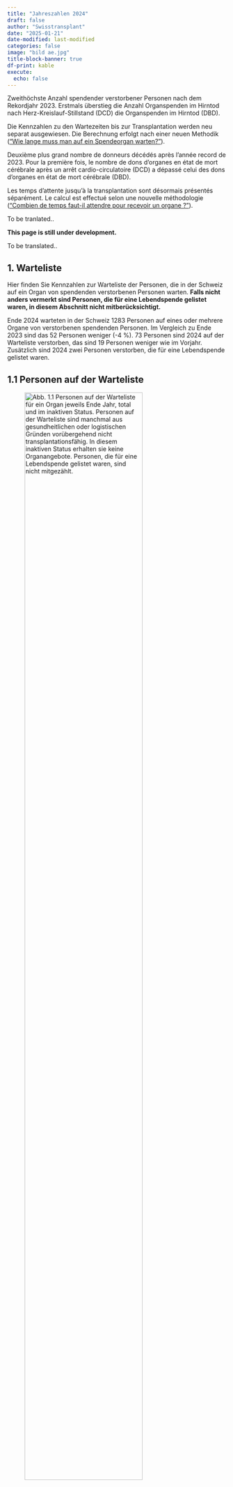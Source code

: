 ```yaml
---
title: "Jahreszahlen 2024"
draft: false
author: "Swisstransplant"
date: "2025-01-21"
date-modified: last-modified
categories: false
image: "bild ae.jpg"
title-block-banner: true
df-print: kable
execute:
  echo: false
---
```


::: {.content-visible when-profile="de"}
Zweithöchste Anzahl spendender verstorbener Personen nach dem Rekordjahr 2023. Erstmals überstieg die Anzahl Organspenden im Hirntod nach Herz-Kreislauf-Stillstand (DCD) die Organspenden im Hirntod (DBD).

::: {.callout-warning title="Hinweis"}
Die Kennzahlen zu den Wartezeiten bis zur Transplantation werden neu separat ausgewiesen. Die Berechnung erfolgt nach einer neuen Methodik (["Wie lange muss man auf ein Spendeorgan warten?"](https://data.swisstransplant.org/posts/2024-WL/){target="_blank"}).
:::

:::

::: {.content-visible when-profile="fr"}
Deuxième plus grand nombre de donneurs décédés après l'année record de 2023. Pour la première fois, le nombre de dons d'organes en état de mort cérébrale après un arrêt cardio-circulatoire (DCD) a dépassé celui des dons d'organes en état de mort cérébrale (DBD).

::: {.callout-warning title="Remarque"}
Les temps d’attente jusqu’à la transplantation sont désormais présentés séparément. Le calcul est effectué selon une nouvelle méthodologie (["Combien de temps faut-il attendre pour recevoir un organe ?"](https://data.swisstransplant.org/fr/posts/2024-WL/){target="_blank"}).
:::

:::

::: {.content-visible when-profile="en"}
To be tranlated..

::: {.callout-warning title="Please note"}
**This page is still under development.**
:::

::: {.callout-warning title="Please note"}
To be translated..
:::

:::

::: {.content-visible when-profile="de"}
# 1. Warteliste

Hier finden Sie Kennzahlen zur Warteliste der Personen, die in der Schweiz auf ein Organ von spendenden verstorbenen Personen warten. **Falls nicht anders vermerkt sind Personen, die für eine Lebendspende gelistet waren, in diesem Abschnitt nicht mitberücksichtigt.**

::: {.callout-tip title="Das Wichtigste in Kürze"}
Ende 2024 warteten in der Schweiz 1283 Personen auf eines oder mehrere Organe von verstorbenen spendenden Personen. Im Vergleich zu Ende 2023 sind das 52 Personen weniger (-4 %). 73 Personen sind 2024 auf der Warteliste verstorben, das sind 19 Personen weniger wie im Vorjahr. Zusätzlich sind 2024 zwei Personen verstorben, die für eine Lebendspende gelistet waren.
:::

## 1.1 Personen auf der Warteliste

![**Abb. 1.1** Personen auf der Warteliste für ein Organ jeweils Ende Jahr, total und im inaktiven Status. Personen auf der Warteliste sind manchmal aus gesundheitlichen oder logistischen Gründen vorübergehend nicht transplantationsfähig. In diesem inaktiven Status erhalten sie keine Organangebote. Personen, die für eine Lebendspende gelistet waren, sind nicht mitgezählt.](Fig1.1-de.png){width=80%}

<br>

|Indikator                                   |Letztes Jahr     | Veränderung zum Vorjahr        |
|--------------------------------------------|----------------:|-------------------------------:|
|Anzahl Personen auf der Warteliste          |1283             |-52 Personen (-4 %)             |
|Anteil inaktive                             |49 %             |-3 Prozentpunkte                |

::: {.callout-note title="Lesebeispiel"}
Ende 2024 warteten in der Schweiz 1283 Personen auf eines oder mehrere Organe von verstorbenen spendenden Personen. Im Vergleich zum Vorjahr sind das 52 Personen weniger (-4 %). Knapp die Hälfte (49 %) der Personen auf der Warteliste war im inaktiven Status.
:::

## 1.2 Personen auf der Warteliste nach Organ

![**Abb. 1.2** Personen auf der Warteliste für ein Organ jeweils Ende Jahr, total und nach Organ. Personen, die auf mehr als ein Organ warten, sind bei der Gruppe «Multiorgan» dazugezählt. Personen, die für eine Lebendspende gelistet waren, sind nicht mitgezählt.](Fig1.2-de.png){width=80%}

<br>

|Indikator                                       |Letztes Jahr     |    Veränderung zum Vorjahr   |
|------------------------------------------------|----------------:|-----------------------------:|
|Anzahl Personen auf der Warteliste (alle)       |1283             |-52 (-4 %)                    |           
|Multiorgan                                      |34               |-8 (-19 %)                    |
|Herz                                            |44               |+2 (+5 %)                     |
|Lunge                                           |28               |-18 (-39 %)                   |
|Leber                                           |289              |+21 (+8 %)                    |
|Niere                                           |871              |-52 (-6 %)                    |
|Pankreas/Inselzellen                            |17               |+3 (+21 %)                    |
|Dünndarm                                        |0                |+/-0                          |


::: {.callout-note title="Lesebeispiel"}
Von den 1283 Personen auf der Warteliste wartete die grosse Mehrheit auf eine Niere (871; 68 %) oder eine Leber <br />(289; 23 %). 34 Personen warteten auf mehr als ein Organ.
:::

## 1.3 Ereignisse auf der Warteliste

![**Abb. 1.3** Transplantierte Personen und Personen, die auf der Warteliste verstorben sind. Personen, die für eine Lebendspende gelistet waren beziehungsweise eine Lebendspende erhielten, sind nicht mitgezählt. * Zusätzlich sind 2024 zwei Personen verstorben, die für eine Lebendspende gelistet waren.](Fig1.3-de.png){width=80%}

<br>

|Indikator                              |Letztes Jahr        |Veränderung zum Vorjahr            |
|---------------------------------------|-------------------:|----------------------------------:|
|Anzahl transplantierte Personen        |522                 |-43 (-8 %)                         |
|Anzahl verstorbene Personen            |73                  |-19 (-21 %)                         |


::: {.callout-note title="Lesebeispiel"}
Im letzten Jahr erhielten in der Schweiz 522 Personen eines oder mehrere Organe aus einer Organspende nach dem Tod. 73 Personen sind auf der Warteliste verstorben, 19 weniger (-21 %) wie im Vorjahr. Zusätzlich sind 2024 zwei Personen verstorben, die für eine Lebendspende gelistet waren.
:::

:::

::: {.content-visible when-profile="fr"}
# 1. Liste d'attente

Vous trouverez ici les chiffres clés sur la liste d'attente des personnes en attente d'un organe en Suisse. **Sauf mention contraire, les personnes listées pour un don de donneur vivant ne sont pas prises en compte dans cette section.**

::: {.callout-tip title="L'essentiel en bref"}
Fin 2024, 1283 personnes attendaient en Suisse un ou plusieurs organes de donneurs décédés. Par rapport à la fin du 2023, cela représente 52 personnes de moins (-4 %). 73 personnes sont décédées en 2024 sur la liste d'attente, soit 19 personnes de moins que l'année précédente. En outre, deux personnes listées pour un don de donneur vivant sont décédées en 2024.
:::

## 1.1 Personnes en liste d'attente

![**Fig. 1.1** Personnes en liste d'attente pour un organe à la fin de chaque année, au total et en statut inactif. Parfois, les personnes sur la liste d’attente ne peuvent temporairement pas bénéficier d’une transplantation pour des raisons de santé ou de logistique. Dans cet état inactif, elles ne reçoivent pas d'offres d’organes. Les personnes listées pour un don de donneur vivant ne sont pas inclus.](Fig1.1-fr.png){width=80%}

<br>

|Indicateur                                  |Dernière année   |Changement par rapport à l'année précédente         |
|--------------------------------------------|----------------:|---------------------------------------------------:|
|Nombre de patients en liste d'attente       |1283             |-52  patients (-4 %)                                |
|Part dans état inactif                      |49 %             |-3 points de pourcentage                          |


::: {.callout-note title="Exemple de lecture"}
A la fin du 2024, 1283 personnes attendaient en Suisse un ou plusieurs organes de donneurs décédés. Par rapport à l'année précédente, cela représente 52 personnes de moins (-4 %). Près de la moitié (49 %) des personnes sur la liste d'attente était classé en inactif.
:::

## 1.2 Personnes en liste d'attente par organe

![**Fig. 1.2** Personnes en liste d'attente pour un organe à la fin de chaque année, au total et par organe. Les personnes en attente de plus d'un organe sont comptées dans le groupe « multi-organes ». Les personnes listées pour un don de donneur vivant ne sont pas inclus.](Fig1.2-fr.png){width=80%}

<br>


|Indicateur                                  |Dernière année        |Changement par rapport à l'année précédente    |
|--------------------------------------------|---------------------:|----------------------------------------------:|
|Nombre de patients en liste d'attente       |1283                  |-52 (-4 %)                                     |
|Multi-organes                               |34                    |-8 (-19 %)                                     |
|Cœur                                        |44                    |+2 (+5 %)                                      |
|Poumons                                     |28                    |-18 (-39 %)                                    |
|Foie                                        |289                   |+21 (+8 %)                                     |
|Rein                                        |871                   |-52 (-6 %)                                     |
|Pancréas/îlots de Langerhans                |17                    |+3 (+21 %)                                     |
|Intestin grêle                              |0                     |+/- 0                                          |


::: {.callout-note title="Exemple de lecture"}
Sur les 1283 patients en liste d'attente, la grande majorité attendait un rein (871; 68 %) ou un foie (289; 23 %). 34 patients attendaient plus d'un organe.
:::

## 1.3 Événements sur la liste d'attente

![**Fig. 1.3** Patients transplantés et patients décédés sur la liste d'attente. Les patients qui étaient sur la liste pour un don de donneur vivant ou qui ont reçu un don de donneur vivant ne sont pas inclus. * En outre, deux personnes listées pour un don de donneur vivant sont décédées en 2024.](Fig1.3-fr.png){width=80%}

|Indicateur                          |Dernière année                 |Changement par rapport à l'année précédente  |
|------------------------------------|------------------------------:|--------------------------------------------:|
|Nombre de patients transplantés     |522                            |-43 (-8 %)                                   |
|Nombre de patients décédés          |73*                            |-19 (-21 %)                                   |

<br>

::: {.callout-note title="Exemple de lecture"}
En 2024, 522 patients en Suisse ont reçu un ou plusieurs organes provenant d'un don d'organe après le décès. 73 patients sont décédés sur la liste d'attente, soit 19 de moins (-21 %) que l'année précédente. En outre, deux personnes listées pour un don de donneur vivant sont décédées en 2024.
:::

:::

::: {.content-visible when-profile="en"}
# 1. Wait list

ENTIRE ENGLISH SECTION NEEDS TRANSLATION AND NUMBERS IN TABLES AER NOT UPDATED!!!

Here you will find key figures on the wait list of people in Switzerland waiting for an organ transplant from deceased donors. People who were listed for a living donation are not included in this section.

::: {.callout-tip title="Most important facts in brief"}
To be translated..
:::

## 1.1 People on the wait list

![**Fig. 1.1** Translation to be added..](Fig1.1-en.png){width=80%}

<br>

|Indicator                                   |Current year     |Change on previous year                             |
|--------------------------------------------|----------------:|---------------------------------------------------:|
|Number of patients on wait list             |1326             |-9 patients (-0.7 %)                                |
|Percentage inactive                         |48.8 %           |-1.1 percentage points                              |

## 1.2 People on the wait list by organ

![**Fig. 1.2** Translation to be added..](Fig1.2-en.png){width=80%}

<br>

|Indicator                                   |Current year          |Change on previous year                       |
|--------------------------------------------|---------------------:|---------------------------------------------:|
|Number of patients on wait list:            |1326                  |-9 patients (-0.7 %)                          |
|Multi-Organ                                 |40                    |-2 patients (-4.8 %)                          |
|Heart                                       |43                    |+1 patient (+2.4 %)                           |
|Lung                                        |42                    |-4 patients (-8.7 %)                          |
|Liver                                       |281                   |+13 patients (+4.9 %)                         |
|Kidney                                      |907                   |-16 patients (-1.7 %)                         |
|Pancreas/islets                             |13                    |-1 patient (-7.1 %)                           |
|Small bowel                                 |0                     |+/- 0 patients                                |


## 1.3 Events on the wait list

![**Fig. 1.3** Translation to be added...](Fig1.3-en.png){width=80%}

<br>

|Indicator                                   |Current year           |Change on previous year                        |
|--------------------------------------------|----------------------:|----------------------------------------------:|
|Number of patients transplanted             |102                    |-36 patients (-26.1 %)                         |
|Number of patients deceased                 |27                     |+8 patients (+29.6 %)                          |


::: {.callout-note title="Exemple de lecture"}
In the first quarter of 2024, 102 patients in Switzerland received one or more organs from deceased organ donation. 27 patients died on the waiting list.
:::

:::

::: {.content-visible when-profile="de"}

# 2. Organspende

Hier finden Sie Kennzahlen zur Organspende nach dem Tod und zur Organ-Lebendspende in der Schweiz.

::: {.callout-tip title="Das Wichtigste in Kürze"}
2024 haben in der Schweiz 187 Personen ihre Organe nach dem Tod gespendet. Im Vergleich zu 2023 sind das 13 Personen weniger (-7 %), nach dem Rekordjahr 2023 ist dies jedoch die zweithöchste Zahl spendender verstorbener Personen. Von den 187 spendenden Personen waren 98 (52 %) im Hirntod nach Herz-Kreislauf-Stillstand (DCD). Damit waren erstmals mehr als die Hälfte DCD-Organspenden. 539 Organe von spendenden verstorbenen Personen wurden 2024 in der Schweiz transplantiert, das sind 45 weniger (-8 %) als 2023. Mit 2.7 Organen ist die durchschnittliche Anzahl transplantierter Organe pro spendende verstorbene Person leicht gesunken.
:::

## 2.1 Für eine Organspende nach dem Tod freigegebene Personen

![**Abb. 2.1** In der Schweiz von Swisstransplant für die Organspende nach dem Tod freigegebene verstorbene Personen. Eine Person wird freigegeben, wenn bei aussichtloser Prognose eine Zustimmung zur Organspende vorliegt und sie medizinisch für eine Organspende mindestens eines Organs qualifiziert. «Utilisiert» bedeutet, es konnte mindestens ein Organ transplantiert werden. «Effektiv» bedeutet, ein chirurgischer Eingriff mit der Absicht zur Organentnahme zum Zweck einer Transplantation erfolgte, aber kein Organ konnte transplantiert werden. «Nicht utilisiert» bedeutet, es kam nicht zu einem chirurgischen Eingriff mit der Absicht zur Organentnahme zum Zweck einer Transplantation.](Fig2.1-de.png){width=80%}

<br>

|Indikator                               |Letztes Jahr             |Veränderung zum Vorjahr                       |
|----------------------------------------|------------------------:|---------------------------------------------:|
|Anzahl freigegebene Personen            |213                      |-12 Personen (-5 %)                           |
|Anteil Nicht utilisierte                |12 %                     |+1 Prozentpunkt                              |
|Anteil Effektive                        |6 %                      |-1 Prozentpunkt                              |
|Anteil Utilisierte                      |82 %                     |+/-0 Prozentpunkte                           |


::: {.callout-note title="Lesebeispiel"}
Im letzten Jahr hat Swisstransplant 213 Personen aus der Schweiz für eine Organspende nach dem Tod freigegeben. Das sind 12 Personen weniger als im Rekordjahr 2023. Die Utilisierungsrate betrug wie bereits im Vorjahr 82 %.
:::

## 2.2 Spendende verstorbene Personen

![**Abb. 2.2** Spendende verstorbene Personen in der Schweiz. DBD: Spende im Hirntod, DCD: Spende im Hirntod nach Herz-Kreislauf-Stillstand. Als spendende Person gilt jede verstorbene Person, bei der ein chirurgischer Eingriff mit der Absicht zur Organentnahme zum Zweck einer Transplantation erfolgt ist.](Fig2.2-de.png){width=80%}

<br>

|Indikator                                 |Letztes Jahr        |Veränderung zum Vorjahr       |
|------------------------------------------|-------------------:|-----------------------------:|
|Anzahl spendende Personen (alle)          |187                 |-13 (-7 %)                    |
|DCD                                       |98 (52 %)           |+2 (+2 %)                     |
|DBD                                       |89 (48 %)           |-15 (-14 %)                   |

::: {.callout-note title="Lesebeispiel"}
2024 haben in der Schweiz 187 Personen ihre Organe nach dem Tod gespendet. Im Vergleich zum Rekordjahr 2023 sind das 13 Personen weniger (-7 %). Der Rückgang ist auf weniger Spenden im Hirntod (DBD) zurückzuführen. Von den 187 spendenden verstorbenen Personen waren 98 (52 %) im Hirntod nach Herz-Kreislauf-Stillstand (DCD).
:::

## 2.3 Transplantierte Organe von spendenden verstorbenen Personen

![**Abb. 2.3** In der Schweiz transplantierte Organe von spendenden verstorbenen Person (inklusive aus dem Ausland stammende Organe).](Fig2.3-de.png){width=80%}

<br>

|Indikator                                 |Letztes Jahr         |Veränderung zum Vorjahr     |
|------------------------------------------|--------------------:|---------------------------:|
|Anzahl transplantierte Organe (alle)      |539                  |-45 (-8 %)                  |
|Herz                                      |47                   |-11 (-19 %)                 |
|Lunge                                     |63                   |-8  (-11 %)                 |
|Leber                                     |129                  |-16 (-11 %)                 |
|Niere                                     |287                  |-4 (-1 %)                   |
|Pankreas/Inselzellen                      |13                   |-6 (-32 %)                  |

::: {.callout-note title="Lesebeispiel"}
2024 wurden in der Schweiz 539 Organe von spendenden verstorbenen Person transplantiert. Im Vergleich zum Rekordjahr 2023 sind das 45 Organe weniger (-8 %).
:::

## 2.4 Transplantierte Organe pro spendende verstorbene Person

![**Abb. 2.4** Durchschnittliche Anzahl transplantierte Organe pro spendende verstorbene Person, Mittelwerte (Standardabweichungen). DBD: Spende im Hirntod, DCD: Spende im Hirntod nach Herz-Kreislauf-Stillstand.](Fig2.4-de.png){width=80%}

<br>

|Indikator                                |Letztes Jahr        |Veränderung zum Vorjahr                |
|-----------------------------------------|-------------------:|--------------------------------------:|
|Organe pro spendende Person (alle)       |2.7                 |-0.1                                   |
|DBD                                      |3.3                 |+0.1                                   |
|DCD                                      |2.2                 |-0.2                                   |

::: {.callout-note title="Lesebeispiel"}
2024 wurden in der Schweiz durchschnittlich 2.7 Organe pro spendende verstorbene Person transplantiert. Im Vergleich zum Vorjahr sind das 0.1 Organe weniger.
:::

## 2.5 Spendende lebende Personen

![**Abb. 2.5** Spendende lebende Personen in der Schweiz, total und nach Organ. Bei Lebendspenden entspricht die Anzahl spendender Personen gleich der Anzahl transplantierter Organe.](Fig2.5-de.png){width=80%} 

<br>

|Indikator                                   |Letztes Jahr        |Veränderung zum Vorjahr         |
|--------------------------------------------|-------------------:|-------------------------------:|
|Anzahl spendende Personen (alle)            |115                 |+5 (+5 %)                       |
|Leber                                       |4 (3 %)             |+3                              |
|Niere                                       |111 (97 %)          |+2                              |

::: {.callout-note title="Lesebeispiel"}
2024 haben in der Schweiz 115 lebende Personen eine ihrer Nieren (in 97 % der Fälle) oder einen Teil ihrer Leber (in 3 % der Fälle) gespendet. Das sind 5 Lebendspenden mehr (+5 %) als im Vorjahr.
:::

:::

::: {.content-visible when-profile="fr"}
# 2. Don d'organes
Vous trouverez ici les chiffres clés sur le don d'organes après le décès et le don d'organes de donneurs vivants en Suisse.

::: {.callout-tip title="L'essentiel en bref"}
En 2024, 187 personnes ont fait don de leurs organes après leur décès en Suisse. Ce sont 13 personnes de moins (-7 %) comparé à l'année précédente. Après le record de 2023, il s'agit toutefois du deuxième plus grand nombre de donneurs décédés. Parmi ces 187 donneurs décédés, 98 (52 %) étaient en état de mort cérébrale après un arrêt cardio-circulatoire (DCD). Ainsi, pour la première fois, plus de la moitié étaient des dons d'organes DCD. 539 organes de donneurs décédés ont été transplantés en Suisse en 2024, soit 45 de moins (-8 %) qu'en 2023. Avec 2.7 organes, le nombre moyen d'organes transplantés par donneur décédé a légèrement diminué.
:::

## 2.1 Personnes approuvées à faire un don d'organes après le décès

![**Fig. 2.1** Personnes décédées en Suisse et approuvées par Swisstransplant pour le don d'organes après le décès. Une personne est approuvée si, en cas de pronostic sans espoir, elle a donné son consentement au don d'organes et qu'elle est médicalement qualifiée pour le don d'au moins un organe. « Utilisées » signifie qu'au moins un organe a pu être transplanté. « Effectives » signifie qu'une intervention chirurgicale a eu lieu avec l'intention de prélever un organe en vue d'une transplantation, mais qu'aucun organe n'a pu être transplanté. « Non utilisées » signifie qu'il n'y a pas eu d'intervention chirurgicale dans l’intention d’un prélèvement d’organes aux fins d’une transplantation.](Fig2.1-fr.png){width=80%}

<br>

|Indicateur                               |Dernière année          | Changement par rapport à l'année précédente   |
|-----------------------------------------|-----------------------:|----------------------------------------------:|
|Nombre de personnes approuvées           |213                     |-12 Personen (-5 %)                           |
|Proportion de personnes non utilisées    |12 %                    |+1 point de pourcentage                        |
|Proportion de personnes effectives       |6 %                     |-1 point de pourcentage                        |
|Proportion de personnes utilisées        |82 %                    |+/-0 points de pourcentage                     |

::: {.callout-note title="Exemple de lecture"}
En 2024, Swisstransplant a approuvé 213 personnes en Suisse pour un don d'organe après le décès. C'est 12 personnes de moins que lors de l'année record de 2023. Le taux d'utilisation était de 82 %, comme l'année précédente.
:::

## 2.2 Donneurs décédés

![**Fig. 2.2** 	Donneurs décédés en Suisse. DBD: don en état de mort cérébrale, DCD: don en état de mort cérébrale après un arrêt cardio-circulatoire. Est considérée comme donneur toute personne décédée qui a subi une intervention chirurgicale dans l’intention d’un prélèvement d’organes aux fins d’une transplantation.](Fig2.2-fr.png){width=80%}

<br>

|Indicateur                                  |Dernière année         |Changement par rapport à l'année précédente   |
|--------------------------------------------|----------------------:|---------------------------------------------:|
|Nombre de donneurs (tous)                   |187                    |-13 (-7 %)                                    |
|DCD                                         |98 (52 %)              |+2 (+2 %)                                     |
|DBD                                         |89 (48 %) 	           |-15 (-14 %)                                   |


::: {.callout-note title="Exemple de lecture"}
En 2024, 187 personnes ont fait don de leurs organes après leur décès en Suisse. Par rapport à l'année record 2023, cela représente 13 personnes de moins (-7 %). Cette réduction s'explique par une diminution du nombre de dons en état de mort cérébrale (DBD). Parmi les 187 donneurs décédés, 98 (52 %) étaient en état de mort cérébrale après un arrêt cardio-circulatoire (DCD).
:::

## 2.3 Organes transplantés de donneurs décédés

![**Fig 2.3** Organes transplantés en Suisse de donneurs décédés (incluant les organes provenant de l'étranger), total et par organe.](Fig2.3-fr.png){width=80%}

<br>

|Indicateur                                  |Dernière année         |Changement par rapport au trimestre précédent |
|--------------------------------------------|----------------------:|---------------------------------------------:|
|Nombre d'organes transplantés (tous)        |539                    |-45 (-8 %)                                    |
|Cœur                                        |47                     |-11 (-19 %)                                   |
|Poumons                                     |63                     |-8 (-11 %)                                    |
|Foie                                        |129                    |-16 (-11 %)                                   |
|Reins                                       |287                    |-4 (-1 %)                                     |
|Pancréas/îlots de Langerhans                |13                     |-6 (-32 %)                                    |

::: {.callout-note title="Exemple de lecture"}
En 2024, 539 organes ont été transplantés en Suisse de donneurs décédés. Par rapport à l'année record 2023, cela représente 45 organes de moins (-8 %).
:::

## 2.4 Organes transplantés par donneur décédé

![**Fig 2.4** Nombre d’organes transplantés par donneur décédé (moyenne et écart-type). DBD: don en état de mort cérébrale, DCD: don en état de mort cérébrale après un arrêt cardio-circulatoire.](Fig2.4-fr.png){width=80%}

<br>

|Indicateur                               |Dernière année      |Changement par rapport à l'année précédente   |
|-----------------------------------------|-------------------:|---------------------------------------------:|
|Organes par donneur (tous)               |2.7                 |-0.1                                   |
|DBD                                      |3.3                 |+0.1                                   |
|DCD                                      |2.2                 |-0.2                                   |


::: {.callout-note title="Exemple de lecture"}
En 2024, 2.7 organes ont été transplantés en moyenne en Suisse par donneur décédé. Par rapport à l'année précédente, cela représente 0.1 organes de moins.
:::

## 2.5 Donneurs vivants

![**Fig 2.5** Donneurs vivants en Suisse, au total et par organe. Pour les dons de donneurs vivants, le nombre de donneurs est égal au nombre d'organes transplantés.](Fig2.5-fr.png){width=80%}

<br>

|Indicateur                                  |Dernière année       |Changement par rapport à l'année précédente   |
|--------------------------------------------|--------------------:|---------------------------------------------:|
|Nombre de donneurs vivants (tous)           |115                  |+5 (+5 %)                                     |
|Foie                                        |4 (3 %)              |+3                                            |
|Rein                                        |111 (97 %)           |+2                                            |

::: {.callout-note title="Exemple de lecture"}
Au cours de l'année dernière, 115 personnes vivantes en Suisse ont fait don d'un de leurs reins (dans 97 % des cas) ou d’une partie de leur foie (dans 3 % des cas). Cela représente 5 don d'organes par des personnes vivantes de plus (+5 %) que l'année précédente.
:::

:::

::: {.content-visible when-profile="en"}
# 2. Organ donation

ENTIRE ENGLISH SECTION NEEDS TRANSLATION AND NUMBERS IN TABLES AER NOT UPDATED!!!

## 2.1 People approved for deceased organ donation

![**Fig. 2.1** Translation...](Fig2.1-en.png){width=80%}

## 2.2 Deceased donors

![**Fig. 2.2** Translation...](Fig2.2-en.png){width=80%}

## 2.3 Organs transplanted from deceased donors

![**Fig. 2.3** Organs transplanted in Switzerland from deceased donors, including organs from deceased donors abroad.](Fig2.3-en.png){width=80%}

## 2.4 Organs transplanted per deceased donor

![**Fig. 2.4** Translation needed...](Fig2.4-en.png){width=80%}

## 2.5 Living donors

![**Fig 2.5** Translation to be added...](Fig2.5-en.png){width=80%}

:::

::: {.content-visible when-profile="de"}
# 3. Transplantationen

Hier finden Sie Kennzahlen zu Personen, die ein Organ von einer spendenden verstorbenen Person erhielten. Einerseits sind dies Personen in der Schweiz, die ein Organ von einer spendenden verstorbenen Person aus der Schweiz oder aus dem Ausland erhielten. Andererseits sind dies Personen im Ausland, die ein Organ von einer verstorbenen Person aus der Schweiz erhielten, wenn in der Schweiz für ein Organ keine passende Person gefunden werden konnte. Kennzahlen zur Lebendspende von Niere und Leber finden Sie unter 2.5.

::: {.callout-tip title="Das Wichtigste in Kürze"}
2024 erhielten in der Schweiz 522 Personen eines oder mehrere Organe von spendenen verstorbenen Personen. Im Vergleich zum Rekordjahr 2023 sind das 43 Transplantationen weniger (-8 %). Von den 522 Personen erhielten 50 Personen ein Organ aus dem Ausland.
:::

## 3.1 In der Schweiz transplantierte Personen

![**Abb. 3.1** Transplantierte Personen in der Schweiz, die ein Organ von einer spendenden verstorbenen Person erhielten, total und nach Art der Transplantation. «Multiorgan» bedeutet, eine Person erhielt mehr als ein Organ gleichzeitig. Organe von spendenden verstorbenen Personen aus dem Ausland sind miteingerechnet, Organe aus Lebendspenden sind nicht miteingerechnet.](Fig3.1-de.png){width=80%}

<br>

|Indikator                                    |Letztes Jahr          |Veränderung zum Vorjahr                 |
|---------------------------------------------|---------------------:|---------------------------------------:|
|Anzahl transplantierte Personen (alle)       |522                   |-43 (-8 %)                              |
|Multiorgan                                   |14                    |-5 (-26 %)                              |
|Herz                                         |47                    |-11 (-19 %)                              |
|Lunge                                        |63                    |-8 (-11 %)                              |
|Leber                                        |126                   |-13 (-9 %)                              |
|Niere                                        |270                   |-2 (-1 %)                               |
|Pankreas/Inselzellen                         |2                     |-4 (-67 %)                              |


::: {.callout-note title="Lesebeispiel"}
2024 erhielten in der Schweiz 522 Personen eines oder mehrere Organe von spendenden verstorbenen Personen. Im Vergleich zum Rekordjahr 2023 sind das 43 Transplantationen weniger (-8 %). 14 Personen erhielten mehr als 1 Organ, davon erhielten 11 Personen je eine Niere und eine Bauchspeicheldrüse (Pankreas) und 3 Personen erhielten je eine Niere und eine Leber.
:::

## 3.2 In der Schweiz transplantierte Personen mit Organen aus dem Ausland

![**Abb. 3.2** Transplantierte Personen in der Schweiz, die ein Organ von einer spendenden verstorbenen Person aus dem Ausland erhielten, total und nach Art der Transplantation.](Fig3.2-de.png){width=80%}

<br>

|Indikator                                      |Letztes Jahr            |Veränderung zum Vorjahr                 |
|-----------------------------------------------|-----------------------:|---------------------------:|
|Anzahl transplantierte Personen mit Organen aus dem Ausland |50         |+5 (+11 %)                  |


::: {.callout-note title="Lesebeispiel"}
2024 erhielten in der Schweiz 50 Personen ein Organ von spendenden verstorbenen Personen aus dem Ausland. Das sind 5 Personen mehr (+11 %) als 2023.
:::

## 3.3 Im Ausland transplantierte Personen

![**Abb. 3.3** Im Ausland transplantierte Organe von einer spendenden verstorbenen Person aus der Schweiz, total und nach Art der Transplantation.](Fig3.3-de.png){width=80%}

<br>

|Indikator                                         |Letztes Jahr        |Veränderung zum Vorjahr                 |
|--------------------------------------------------|-------------------:|---------------------------------------:|
|Anzahl transplantierte Organe im Ausland        |24                  |-2 (-8 %)                          |

::: {.callout-note title="Lesebeispiel"}
2024 wurden im Ausland 24 Organe von spendenden verstorbenen Personen aus der Schweiz transplantiert. Im Vergleich zu 2023 sind das 2 Organe weniger (-8 %).
:::

## 3.4 Herztransplantationen

![**Abb. 3.4** Herztransplantationen in der Schweiz, aufgeteilt nach DBD- und DCD-Spende. Multiorgantransplantationen sind mitgezählt. DBD: Spende im Hirntod, DCD: Spende im Hirntod nach Herz-Kreislauf-Stillstand.](Fig3.4-de.png){width=80%}

<br>

|Indikator                                   |Letztes Jahr             |Veränderung zum Vorjahr                |
|--------------------------------------------|------------------------:|--------------------------------------:|
|Anzahl Herztransplantationen (alle)         |47                       |-11 (-19 %)                            |
|DCD                                         |6 (13 %)                 |-3                                     |
|DBD                                         |41 (87 %)                |-8                                     |

::: {.callout-note title="Lesebeispiel"}
2024 erhielten in der Schweiz 47 Personen eine Herztransplantation. Im Vergleich zum Rekordjahr 2023 sind das 11 Herztransplantationen weniger (-19 %).
:::

## 3.5 Lungentransplantationen

![**Abb. 3.5** Lungentransplantationen in der Schweiz, aufgeteilt nach DBD- und DCD-Spende. Multiorgantransplantationen sind mitgezählt. DBD: Spende im Hirntod, DCD: Spende im Hirntod nach Herz-Kreislauf-Stillstand. ](Fig3.5-de.png){width=80%}

<br>

|Indikator                                   |Letztes Jahr             |Veränderung zum Vorjahr    |
|--------------------------------------------|------------------------:|--------------------------:|
|Anzahl Lungentransplantationen (alle)       |63                       |-8 (-11 %)                 |
|DCD                                         |17 (27 %)                |-12                        |
|DBD                                         |46 (73 %)                |+4                         |

::: {.callout-note title="Lesebeispiel"}
2024 erhielten in der Schweiz 63 Personen eine Lungentransplantation. Im Vergleich zum Rekordjahr 2023 sind das 8 Lungentransplantationen weniger (-11 %).
:::

## 3.6 Lebertransplantationen

![**Abb. 3.6** Lebertransplantationen in der Schweiz aus einer Organspende nach dem Tod, aufgeteilt nach DBD- und DCD-Spende. Multiorgantransplantationen sind mitgezählt. DBD: Spende im Hirntod, DCD: Spende im Hirntod nach Herz-Kreislauf-Stillstand. ](Fig3.6-de.png){width=80%}

<br>

|Indikator                                   |Letztes Jahr            |Veränderung zum Vorjahr                 |
|--------------------------------------------|-----------------------:|---------------------------------------:|
|Anzahl Lebertransplantationen (alle)        |129                     |-16 (-11 %)                             |
|DCD                                         |47 (36 %)               |+/-0                                    |
|DBD                                         |82 (64 %)               |-16                                     |

::: {.callout-note title="Lesebeispiel"}
2024 erhielten in der Schweiz 129 Personen eine Lebertransplantation aus einer Organspende nach dem Tod. Im Vergleich zum Rekordjahr 2023 sind das 16 Lebertransplantationen weniger (-11 %).
:::

## 3.7 Nierentransplantationen

![**Abb. 3.7** Nierentransplantationen in der Schweiz aus einer Organspende nach dem Tod, aufgeteilt nach DBD- und DCD-Spende. Multiorgantransplantationen sind mitgezählt. DBD: Spende im Hirntod, DCD: Spende im Hirntod nach Herz-Kreislauf-Stillstand.](Fig3.7-de.png){width=80%}

<br>

|Indikator                                   |Letztes Jahr            |Veränderung zum Vorjahr                 |
|--------------------------------------------|-----------------------:|---------------------------------------:|
|Anzahl Nierentransplantationen (alle)       |284                     |-7 (-2 %)                               |
|DCD                                         |139 (49 %)              |+4                                      |
|DBD                                         |145 (51 %)              |-11                                     |


::: {.callout-note title="Lesebeispiel"}
2024 erhielten in der Schweiz 284 Personen eine Nierentransplantation aus einer Organspende nach dem Tod. Im Vergleich zum Rekordjahr 2023 sind das 7 Nierentransplantationen weniger (-2 %).
:::

## 3.8 Pankreas/Inselzellen-Transplantationen

![**Abb. 3.8** Pankreas/Inselzellen-Transplantationen in der Schweiz, aufgeteilt nach DBD- und DCD-Spende. Multiorgantransplantationen sind mitgezählt. DBD: Spende im Hirntod, DCD: Spende im Hirntod nach Herz-Kreislauf-Stillstand.](Fig3.8-de.png){width=80%}

<br>

|Indikator                                             |Letztes Jahr             |Veränderung zum Vorjahr        |
|------------------------------------------------------|------------------------:|------------------------------:|
|Anzahl Pankreas-/Inselzellen-Transplantationen (alle) |13                       |-6 (-32 %)                     |
|DCD                                                   |1 (8 %)                  |-4                             |
|DBD                                                   |12 (92 %)                |-2                             |

::: {.callout-note title="Lesebeispiel"}
2024 erhielten in der Schweiz 13 Personen eine Pankreas/Inselzellen-Transplantation. Im Vergleich zum Rekordjahr 2023 sind das 6 Transplantationen weniger (-32 %).
:::

:::

::: {.content-visible when-profile="fr"}
# 3. Transplantations

Vous trouverez ici les chiffres clés sur les patients qui ont reçu un organe d'un donneur décédé. Il s'agit d'une part de patients Suisse qui ont reçu un organe d'un donneur décédé en Suisse ou à l'étranger. D'autre part, il s'agit de personnes à l'étranger qui ont reçu un organe d'une personne décédée en Suisse, lorsqu'aucune personne compatible n'a pu être trouvée en Suisse. Vous trouverez les chiffres clés concernant le don de rein et de foie par des donneurs vivants au point 2.5.

::: {.callout-tip title="L'essentiel en bref"}
En 2024, 522 personnes ont reçu en Suisse un ou plusieurs organes de donneurs décédées. Par rapport à l'année record 2023, cela représente 43 transplantations de moins (-8 %). Parmi les 522 patients, 50 ont reçu un organe provenant de l'étranger.
:::

## 3.1 Patients transplantés en Suisse

![**Fig. 3.1** Patients transplantés en Suisse qui ont reçu un organe d'un donneur décédé, au total et par type de transplantation. « Multi-organes » signifie qu'un patient a reçu plus d'un organe à la fois. Les organes de donneurs décédés provenant de l'étranger sont inclus, les organes provenant de donneurs vivants ne sont pas inclus.](Fig3.1-fr.png){width=80%}

<br>

|Indicateur                               |Dernière année        | Changement par rapport à l'année précédente   |
|-----------------------------------------|---------------------:|----------------------------------------------:|
|Nombre de patients transplantés (tous)   |522                   |-43 (-8 %)                                     |
|Multi-organes                            |14                    |-5 (-26 %)                                     |
|Cœur                                     |47                    |-11 (-19 %)                                    |
|Poumons                                  |63                    |-8 (-11 %)                                     |
|Foie                                     |126                   |-13 (-9 %)                                     |
|Reins                                    |270                   |-2 (-1 %)                                      |
|Pancréas/îlots de Langerhans             |2                     |-4 (-67 %)                                     |

::: {.callout-note title="Exemple de lecture"}
En 2024, 522 personnes ont reçu en Suisse un ou plusieurs organes de donneurs décédés. Par rapport à l'année record 2023, cela représente 43 transplantations de moins (-8 %). 14 personnes ont reçu plus d'un organe, 11 personnes ont reçu un rein et un pancréas chacun et 3 personnes ont reçu un rein et un foie chacun (transplantation multi-organes).
:::

## 3.2 Patients transplantés en Suisse avec des organes de l'étranger

![**Fig. 3.2** Patients transplantés en Suisse qui ont reçu un organe d'un donneur décédée de l'étranger, total et par type de transplantation.](Fig3.2-fr.png){width=80%}

<br>

|Indicateur                   |Dernière année           |Changement par rapport à l'année précédente |
|-----------------------------|------------------------:|-------------------------------------------:|
|Nombre de patients transplantés avec des organes provenant de l'étranger |50            |+5 (+11 %) |

::: {.callout-note title="Exemple de lecture"}
En 2024, 50 patients ont reçu en Suisse des organes provenant de donneurs décédés à l'étranger. Par rapport à l'année record 2023, cela représente 5 organes de plus (+11 %).
:::

## 3.3 Patients transplantés à l'étranger

![**Fig. 3.3** Organes transplantés à l'étranger d'un donneur décédée en Suisse, total et par type de transplantation.](Fig3.3-fr.png){width=80%}

<br>

|Indicateur                             |Dernière année      |Changement par rapport à l'année précédente |
|---------------------------------------|-------------------:|-------------------------------------------:|
|Nombre d'organes transplantés à l'étranger     |24                   |-2 (-8 %)                       |

::: {.callout-note title="Exemple de lecture"}
En 2024, 24 organes provenant de donneurs décédés en Suisse ont été transplantés à l'étranger. Par rapport à l'année record 2023, cela représente 2 organes de moins (-8 %).
:::

## 3.4 Transplantations du cœur

![**Fig. 3.4** Transplantations du cœur en Suisse, réparties en dons DBD et DCD. Les transplantations combinées sont inclus. DBD : donneurs en état de mort cérébrale, DCD : donneurs en état de mort cérébrale après un arrêt cardio-circulatoire.](Fig3.4-fr.png){width=80%}

<br>

|Indicateur                   |Dernière année          |Changement par rapport à l'année précédente |
|-----------------------------|-----------------------:|-------------------------------------------:|
|Nombre de transplantations du coeur         |47                      |-11 (-19 %)                  |
|DCD                                         |6 (13 %)                |-3                           |
|DBD                                         |41 (87 %)               |-8                           |

::: {.callout-note title="Exemple de lecture"}
En 2024, 47 personnes ont reçu une transplantation cardiaque en Suisse. Par rapport à l'année record 2023, cela représente 11 transplantations cardiaques de moins (-19 %).
:::

## 3.5 Transplantations de poumons

![**Fig. 3.5** Transplantations de poumons en Suisse, réparties en dons DBD et DCD. Les transplantations combinées sont inclus DBD : donneurs en état de mort cérébrale, DCD : donneurs en état de mort cérébrale après un arrêt cardio-circulatoire.](Fig3.5-fr.png){width=80%}

<br>

|Indicateur                                  |Dernière année           |Changement par rapport à l'année précédente |
|--------------------------------------------|------------------------:|---------------------------------------:|
|Nombre de transplantations de poumons       |63                       |-8 (-11 %)                              |
|DCD                                         |17 (27 %)                |-12                                     |
|DBD                                         |46 (73 %)                |+4                                      |

::: {.callout-note title="Exemple de lecture"}
En 2024, 63 personnes ont reçu une transplantation pulmonaires en Suisse. Par rapport à l'année record 2023, cela représente 8 transplantations pulmonaires de moins (-11 %).
:::

## 3.6 Transplantations du foie

![**Fig. 3.6** Transplantations du foie des donneurs decédés en Suisse, réparties en dons DBD et DCD. Les transplantations combinées sont inclus. DBD : donneurs en état de mort cérébrale, DCD : donneurs en état de mort cérébrale après un arrêt cardio-circulatoire.](Fig3.6-fr.png){width=80%}

<br>

|Indicateur                                  |Dernière année          |Changement par rapport à l'année précédente |
|--------------------------------------------|-----------------------:|---------------------------------------:|
|Nombre de transplantations du foie (tous)   |129                     |-16 (-11 %)                             |
|DCD                                         |47 (36 %)               |+/-0                                    |
|DBD                                         |82 (64 %) 	            |-16                                     |

::: {.callout-note title="Exemple de lecture"}
En 2024, 129 personnes ont reçu une transplantation hépatique en Suisse, provenant d'un don d'organe après le décès. Par rapport à l'année record 2023, cela représente 16 transplantation hépatique de moins (-11 %).
:::

## 3.7 Transplantations de reins

![**Fig. 3.7** Transplantations de reins de donneurs décédés en Suisse, réparties en dons DBD et DCD. Les transplantations combinées sont inclus. DBD : donneurs en état de mort cérébrale, DCD : donneurs en état de mort cérébrale après un arrêt cardio-circulatoire.](Fig3.7-fr.png){width=80%}

<br>

|Indicateur                                  |Dernière année          |Changement par rapport à l'année précédente |
|--------------------------------------------|-----------------------:|---------------------------------------:|
|Nombre de transplantations de reins (tous)  |284                      |-7 (-2 %)                              |
|DCD                                         |139 (49 %)               |+4                                     |
|DBD                                         |145 (51 %)               |-11                                    |

::: {.callout-note title="Exemple de lecture"}
En 2024, 284 personnes ont reçu une transplantation rénale en Suisse, provenant d'un don d'organe après le décès. Par rapport à l'année record 2023, cela représente 7 transplantations rénales de moins (-2 %).
:::

## 3.8 Transplantations de pancréas et d’îlots de Langerhans

![**Fig. 3.8** Transplantations de pancréas et d’îlots, réparties en dons DBD et DCD. Les transplantations combinées sont inclus. DBD : donneurs en état de mort cérébrale, DCD : donneurs en état de mort cérébrale après un arrêt cardio-circulatoire.](Fig3.8-fr.png){width=80%}

<br>

|Indicateur                               |Dernière année        |Changement par rapport à l'année précédente |
|-----------------------------------------|---------------------:|-------------------------------------------:|
|Nombre de transplantations de pancréas et d’îlots (tous) |13                    |-6 (-32 %)                  |
|DCD                                                      |1 (8 %)               |-4                          |
|DBD                                                      |12 (92 %)             |-2                          |

::: {.callout-note title="Exemple de lecture"}
En 2024, 13 personnes ont reçu une transplantation de pancréas/d’îlots en Suisse. Par rapport à l'année record 2023, cela représente 6 transplantations de moins (-32 %).
:::

:::

::: {.content-visible when-profile="en"}
# 3. Transplants

ENTIRE SECTION NEEDS TO BE TRANSLATED AND NUMBERS ARE NOT UPDATED!!!

## 3.1 Patients transplanted in Switzerland

![**Fig. 3.1** Translation needed...](Fig3.1-en.png){width=80%}
## 3.2 Patients transplanted in Switzerland with organs from abroad

![**Fig. 3.2** Translation needed...](Fig3.2-en.png){width=80%}

## 3.3 Patients transplanted abroad

![**Fig. 3.3** Translation needed...](Fig3.3-en.png){width=80%}

## 3.4 Heart transplants

![*Fig. 3.4** Translation needed...](Fig3.4-en.png){width=80%}

## 3.5 Lung transplants

![**Fig. 3.5** Translation needed..](Fig3.5-en.png){width=80%}

## 3.6 Liver transplants

![*Fig. 3.6** Translation needed...](Fig3.6-en.png){width=80%}

## 3.7 Kidney transplants

![**Fig. 3.7** Translation needed...](Fig3.7-en.png){width=80%}

## 3.8 Pancreas/islet cell transplants

![**Fig. 3.8** Translation needed...](Fig3.8-en.png){width=80%}
:::